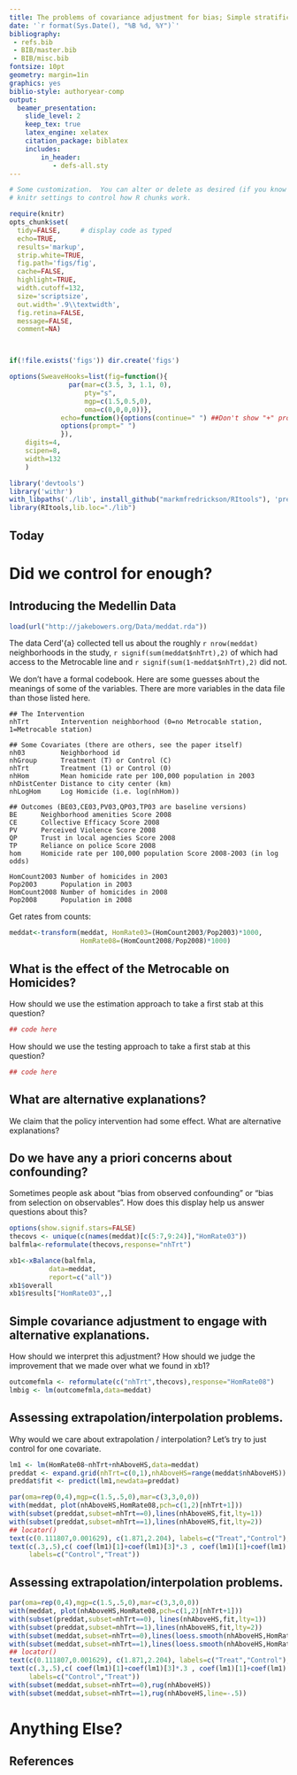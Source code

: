 ```yaml
---
title: The problems of covariance adjustment for bias; Simple stratification based approaches
date: '`r format(Sys.Date(), "%B %d, %Y")`'
bibliography:
 - refs.bib
 - BIB/master.bib
 - BIB/misc.bib
fontsize: 10pt
geometry: margin=1in
graphics: yes
biblio-style: authoryear-comp
output:
  beamer_presentation:
    slide_level: 2
    keep_tex: true
    latex_engine: xelatex
    citation_package: biblatex
    includes:
        in_header:
           - defs-all.sty
---
```



<!-- Make this document using library(rmarkdown); render("day12.Rmd") -->


```r
# Some customization.  You can alter or delete as desired (if you know what you are doing).
# knitr settings to control how R chunks work.

require(knitr)
opts_chunk$set(
  tidy=FALSE,     # display code as typed
  echo=TRUE,
  results='markup',
  strip.white=TRUE,
  fig.path='figs/fig',
  cache=FALSE,
  highlight=TRUE,
  width.cutoff=132,
  size='scriptsize',
  out.width='.9\\textwidth',
  fig.retina=FALSE,
  message=FALSE,
  comment=NA)



if(!file.exists('figs')) dir.create('figs')

options(SweaveHooks=list(fig=function(){
			   par(mar=c(3.5, 3, 1.1, 0),
			       pty="s",
			       mgp=c(1.5,0.5,0),
			       oma=c(0,0,0,0))},
			 echo=function(){options(continue=" ") ##Don't show "+" prompts,
			 options(prompt=" ")
			 }),
	digits=4,
	scipen=8,
	width=132
	)

library('devtools')
library('withr')
with_libpaths('./lib', install_github("markmfredrickson/RItools"), 'pre')
library(RItools,lib.loc="./lib")
```

## Today

\begin{enumerate}
  \item Agenda:
The problem of covariance adjustment to reduce "bias"/ confounding. How can we answer the question about whether we have adjusted enough. A simple approach: stratification on one categorical variable (and interaction effects). A more complex approach: find sets that are as similar as possible in terms of a continuous variable (bipartite matching). Balance assessment after stratification.
\item Reading for tomorrow: DOS 8--9, 13 and \cite[\S~9.5]{gelman2006dau}, and \cite{ho:etal:07}
\item Questions arising from the reading or assignments or life?
\end{enumerate}

# Did we control for enough?

##  Introducing the Medellin Data

```r
load(url("http://jakebowers.org/Data/meddat.rda"))
```

The data Cerd\'{a} collected tell us about the roughly `r nrow(meddat)`
neighborhoods in the study, `r signif(sum(meddat$nhTrt),2)` of which had
access to the Metrocable line and `r signif(sum(1-meddat$nhTrt),2)` did not.

We don't have a formal codebook. Here are some guesses about the meanings of
some of the variables. There are more variables in the data file than those
listed here.

```
## The Intervention
nhTrt        Intervention neighborhood (0=no Metrocable station, 1=Metrocable station)

## Some Covariates (there are others, see the paper itself)
nh03         Neighborhood id
nhGroup      Treatment (T) or Control (C)
nhTrt        Treatment (1) or Control (0)
nhHom        Mean homicide rate per 100,000 population in 2003
nhDistCenter Distance to city center (km)
nhLogHom     Log Homicide (i.e. log(nhHom))

## Outcomes (BE03,CE03,PV03,QP03,TP03 are baseline versions)
BE      Neighborhood amenities Score 2008
CE      Collective Efficacy Score 2008
PV      Perceived Violence Score 2008
QP      Trust in local agencies Score 2008
TP      Reliance on police Score 2008
hom     Homicide rate per 100,000 population Score 2008-2003 (in log odds)

HomCount2003 Number of homicides in 2003
Pop2003      Population in 2003
HomCount2008 Number of homicides in 2008
Pop2008      Population in 2008
```

Get rates from counts:

```r
meddat<-transform(meddat, HomRate03=(HomCount2003/Pop2003)*1000,
                  HomRate08=(HomCount2008/Pop2008)*1000)
```

## What is the effect of the Metrocable on Homicides?

How should we use the estimation approach to take a first stab at this question?

```r
## code here
```

How should we use the testing approach to take a first stab at this question?

```r
## code here
```

## What are alternative explanations?

We claim that the policy intervention had some effect. What are alternative explanations?

## Do we have any a priori concerns about confounding?

Sometimes people ask about "bias from observed confounding" or "bias from selection on observables". How does this display help us answer questions about this?


```r
options(show.signif.stars=FALSE)
thecovs <- unique(c(names(meddat)[c(5:7,9:24)],"HomRate03"))
balfmla<-reformulate(thecovs,response="nhTrt")

xb1<-xBalance(balfmla,
	      data=meddat,
	      report=c("all"))
xb1$overall
xb1$results["HomRate03",,]
```


## Simple covariance adjustment to engage with alternative explanations.

How should we interpret this adjustment? How should we judge the improvement that we made over what we found in xb1?

```r
outcomefmla <- reformulate(c("nhTrt",thecovs),response="HomRate08")
lmbig <- lm(outcomefmla,data=meddat)
```

## Assessing extrapolation/interpolation problems.

Why would we care about extrapolation / interpolation? Let's try to just control for one covariate.

```r
lm1 <- lm(HomRate08~nhTrt+nhAboveHS,data=meddat)
preddat <- expand.grid(nhTrt=c(0,1),nhAboveHS=range(meddat$nhAboveHS))
preddat$fit <- predict(lm1,newdata=preddat)
```

\centering
```r
par(oma=rep(0,4),mgp=c(1.5,.5,0),mar=c(3,3,0,0))
with(meddat, plot(nhAboveHS,HomRate08,pch=c(1,2)[nhTrt+1]))
with(subset(preddat,subset=nhTrt==0),lines(nhAboveHS,fit,lty=1))
with(subset(preddat,subset=nhTrt==1),lines(nhAboveHS,fit,lty=2))
## locator()
text(c(0.111807,0.001629), c(1.871,2.204), labels=c("Treat","Control"),pos=1)
text(c(.3,.5),c( coef(lm1)[1]+coef(lm1)[3]*.3 , coef(lm1)[1]+coef(lm1)[2]+coef(lm1)[3]*.5),
     labels=c("Control","Treat"))
```

## Assessing extrapolation/interpolation problems.

\centering
```r
par(oma=rep(0,4),mgp=c(1.5,.5,0),mar=c(3,3,0,0))
with(meddat, plot(nhAboveHS,HomRate08,pch=c(1,2)[nhTrt+1]))
with(subset(preddat,subset=nhTrt==0), lines(nhAboveHS,fit,lty=1))
with(subset(preddat,subset=nhTrt==1),lines(nhAboveHS,fit,lty=2))
with(subset(meddat,subset=nhTrt==0),lines(loess.smooth(nhAboveHS,HomRate08,deg=1,span=2/3),lty=1))
with(subset(meddat,subset=nhTrt==1),lines(loess.smooth(nhAboveHS,HomRate08,deg=1,span=2/3),lty=2))
## locator()
text(c(0.111807,0.001629), c(1.871,2.204), labels=c("Treat","Control"),pos=1)
text(c(.3,.5),c( coef(lm1)[1]+coef(lm1)[3]*.3 , coef(lm1)[1]+coef(lm1)[2]+coef(lm1)[3]*.5),
     labels=c("Control","Treat"))
with(subset(meddat,subset=nhTrt==0),rug(nhAboveHS))
with(subset(meddat,subset=nhTrt==1),rug(nhAboveHS,line=-.5))
```



<!-- \input{announcement-of-the-day.tex} -->
# Anything Else?

## References
